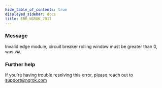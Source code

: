 ```yaml
---
hide_table_of_contents: true
displayed_sidebar: docs
title: ERR_NGROK_7017
---
```


### Message

Invalid edge module, circuit breaker rolling window must be greater than 0, was `VAL`.

<ErrorDetails />

### Further help

If you're having trouble resolving this error, please reach out to [support@ngrok.com](mailto:support@ngrok.com?subject=Help%20with%20ERR_NGROK_7017)
